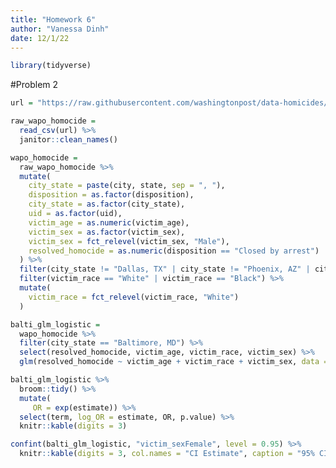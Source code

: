 ```yaml
---
title: "Homework 6"
author: "Vanessa Dinh"
date: 12/1/22
---
```


```r
library(tidyverse)

```

#Problem 2

```r
url = "https://raw.githubusercontent.com/washingtonpost/data-homicides/master/homicide-data.csv"

raw_wapo_homocide = 
  read_csv(url) %>% 
  janitor::clean_names()

```

```r
wapo_homocide =
  raw_wapo_homocide %>% 
  mutate(
    city_state = paste(city, state, sep = ", "),
    disposition = as.factor(disposition),
    city_state = as.factor(city_state),
    uid = as.factor(uid),
    victim_age = as.numeric(victim_age),
    victim_sex = as.factor(victim_sex),
    victim_sex = fct_relevel(victim_sex, "Male"),
    resolved_homocide = as.numeric(disposition == "Closed by arrest")
  ) %>% 
  filter(city_state != "Dallas, TX" | city_state != "Phoenix, AZ" | city_state != "Kansas City, MO" | city_state != "Tulsa, AL") %>% 
  filter(victim_race == "White" | victim_race == "Black") %>% 
  mutate(
    victim_race = fct_relevel(victim_race, "White")
  ) 
```

```r
balti_glm_logistic =
  wapo_homocide %>% 
  filter(city_state == "Baltimore, MD") %>% 
  select(resolved_homocide, victim_age, victim_race, victim_sex) %>% 
  glm(resolved_homocide ~ victim_age + victim_race + victim_sex, data = ., family = binomial()) 
```

```r
balti_glm_logistic %>% 
  broom::tidy() %>% 
  mutate(
     OR = exp(estimate)) %>% 
  select(term, log_OR = estimate, OR, p.value) %>% 
  knitr::kable(digits = 3)

confint(balti_glm_logistic, "victim_sexFemale", level = 0.95) %>% 
  knitr::kable(digits = 3, col.names = "CI Estimate", caption = "95% CI of Adjusted OR for Solving Homocides, Male vs Female")
```

